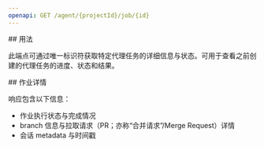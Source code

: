 ```yaml
---
openapi: GET /agent/{projectId}/job/{id}
---
```


<div id="usage">
  ## 用法
</div>

此端点可通过唯一标识符获取特定代理任务的详细信息与状态。可用于查看之前创建的代理任务的进度、状态和结果。

<div id="job-details">
  ## 作业详情
</div>

响应包含以下信息：

- 作业执行状态与完成情况
- branch 信息与拉取请求（PR；亦称“合并请求”/Merge Request）详情
- 会话 metadata 与时间戳